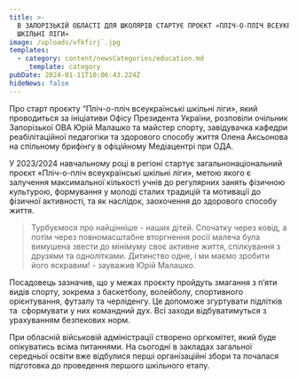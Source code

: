 ```yaml
---
title: >-
  В ЗАПОРІЗЬКІЙ ОБЛАСТІ ДЛЯ ШКОЛЯРІВ СТАРТУЄ ПРОЄКТ «ПЛІЧ-О-ПЛІЧ ВСЕУКРАЇНСЬКІ
  ШКІЛЬНІ ЛІГИ»
image: /uploads/vfkfirj`.jpg
templates:
  - category: content/newsCategories/education.md
    _template: category
pubDate: 2024-01-11T10:06:43.224Z
hideNews: false
---
```


Про старт проєкту “Пліч-о-пліч всеукраїнські шкільні ліги», який проводиться за ініціативи Офісу Президента України, розповіли очільник Запорізької ОВА Юрій Малашко та майстер спорту, завідувачка кафедри реабілітаційної педагогіки та здорового способу життя Олена Аксьонова на спільному брифінгу в офіційному Медіацентрі при ОДА.

У 2023/2024 навчальному році в регіоні стартує загальнонаціональний проєкт «Пліч-о-пліч всеукраїнські шкільні ліги», метою якого є залучення максимальної кількості учнів до регулярних занять фізичною культурою, формування у молоді сталих традицій та мотивації до фізичної активності, та як наслідок, заохочення до здорового способу життя. 

> Турбуємося про найцінніше - наших дітей. Спочатку через ковід, а потім через повномасштабне вторгнення росії малеча була вимушена звести до мінімуму своє активне життя, спілкування з друзями та однолітками. Дитинство одне, і ми маємо зробити його яскравим! - зауважив Юрій Малашко. 

Посадовець зазначив, що у межах проєкту пройдуть змагання з п’яти видів спорту, зокрема з баскетболу, волейболу, спортивного орієнтування, футзалу та черліденгу. Це допоможе згуртувати підлітків та  сформувати у них командний дух. Всі заходи відбуватимуться з урахуванням безпекових норм.

При обласній військовій адміністрації створено оргкомітет, який буде опікуватись всіма питаннями. На сьогодні в закладах загальної середньої освіти вже відбулися перші організаційні збори та почалася підготовка до проведення першого шкільного етапу.
